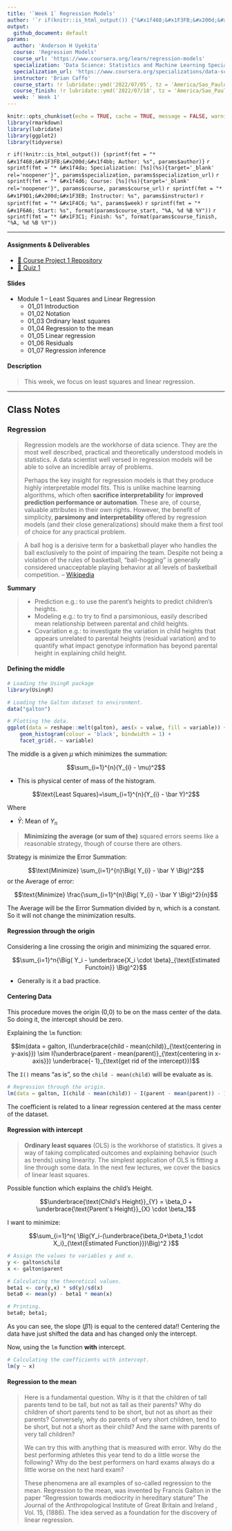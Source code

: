 ```yaml
---
title: '`Week 1` Regression Models'
author: '`r if(knitr::is_html_output()) {"&#x1f468;&#x1F3FB;&#x200d;&#x1f4bb; Anderson H Uyekita"} else {NULL}`'
output:
  github_document: default
params:
  author: 'Anderson H Uyekita'
  course: 'Regression Models'
  course_url: 'https://www.coursera.org/learn/regression-models'
  specialization: 'Data Science: Statistics and Machine Learning Specialization'
  specialization_url: 'https://www.coursera.org/specializations/data-science-statistics-machine-learning'
  instructor: 'Brian Caffo'
  course_start: !r lubridate::ymd('2022/07/05', tz = 'America/Sao_Paulo')
  course_finish: !r lubridate::ymd('2022/07/18', tz = 'America/Sao_Paulo')
  week: ' Week 1'
---
```


```r
knitr::opts_chunk$set(echo = TRUE, cache = TRUE, message = FALSE, warning = FALSE)
library(rmarkdown)
library(lubridate)
library(ggplot2)
library(tidyverse)
```

`r if(!knitr::is_html_output()) {sprintf(fmt = "* &#x1f468;&#x1F3FB;&#x200d;&#x1f4bb; Author: %s", params$author)}`
`r sprintf(fmt = "* &#x1f4da; Specialization: [%s](%s){target='_blank' rel='noopener'}", params$specialization, params$specialization_url)`
`r sprintf(fmt = "* &#x1f4d6; Course: [%s](%s){target='_blank' rel='noopener'}", params$course, params$course_url)`
    `r sprintf(fmt = "* &#x1F9D1;&#x200d;&#x1F3EB; Instructor: %s", params$instructor)`
`r sprintf(fmt = "* &#x1F4C6; %s", params$week)`
    `r sprintf(fmt = "* &#x1F6A6; Start: %s", format(params$course_start, "%A, %d %B %Y"))`
    `r sprintf(fmt = "* &#x1F3C1; Finish: %s", format(params$course_finish, "%A, %d %B %Y"))`

--------------------------------------------------------------------------------

#### Assignments & Deliverables

* [&#x1F680; Course Project 1 Repository](https://github.com/AndersonUyekita/regression-models_course-project-1)
* [&#x1F4DD; Quiz 1](./quiz-1_regression-models.md)

#### Slides

* Module 1 -- Least Squares and Linear Regression
    * 01_01 Introduction
    * 01_02 Notation
    * 01_03 Ordinary least squares
    * 01_04 Regression to the mean
    * 01_05 Linear regression
    * 01_06 Residuals
    * 01_07 Regression inference

#### Description

> This week, we focus on least squares and linear regression.

--------------------------------------------------------------------------------

## Class Notes

### Regression

> Regression models are the workhorse of data science. They are the most well described, practical and theoretically understood models in statistics. A data scientist well versed in regression models will be able to solve an incredible array of problems.
>
> Perhaps the key insight for regression models is that they produce highly interpretable model fits. This is unlike machine learning algorithms, which often **sacrifice interpretability** for **improved prediction performance or automation**. These are, of course, valuable attributes in their own rights. However, the benefit of simplicity, **parsimony and interpretability** offered by regression models (and their close generalizations) should make them a first tool of choice for any practical problem.

> A ball hog is a derisive term for a basketball player who handles the ball exclusively to the point of impairing the team. Despite not being a violation of the rules of basketball, "ball-hogging" is generally considered unacceptable playing behavior at all levels of basketball competition. -- [Wikipedia](https://en.wikipedia.org/wiki/Ball_hog)

**Summary**

>* Prediction e.g.: to use the parent’s heights to predict children’s heights.
>* Modeling e.g.: to try to find a parsimonious, easily described mean relationship between parental and child heights.
>* Covariation e.g.: to investigate the variation in child heights that appears unrelated to parental heights (residual variation) and to quantify what impact genotype information has beyond parental height in explaining child height.

#### Defining the middle

```r
# Loading the UsingR package
library(UsingR)

# Loading the Galton dataset to environment.
data("galton")

# Plotting the data.
ggplot(data = reshape::melt(galton), aes(x = value, fill = variable)) + 
    geom_histogram(colour = 'black', bindwidth = 1) + 
    facet_grid(. ~ variable)
```

The middle is a given $\mu$ which minimizes the summation:

$$\sum_{i=1}^{n}(Y_{i} - \mu)^2$$

* This is physical center of mass of the histogram.

$$\text{Least Squares}=\sum_{i=1}^{n}(Y_{i} - \bar Y)^2$$

Where

* $\bar Y$: Mean of $Y_n$

> **Minimizing the average (or sum of the)** squared errors seems like a reasonable strategy, though of course there are others.

Strategy is minimize the Error Summation:

$$\text{Minimize} \sum_{i=1}^{n}\Big( Y_{i} - \bar Y \Big)^2$$
or the Average of error:

$$\text{Minimize} \frac{\sum_{i=1}^{n}\Big( Y_{i} - \bar Y \Big)^2}{n}$$

The Average will be the Error Summation divided by n, which is a constant. So it will not change the minimization results.

#### Regression through the origin

Considering a line crossing the origin and minimizing the squared error.

$$\sum_{i=1}^n{\Big( Y_i - \underbrace{X_i \cdot \beta}_{\text{Estimated Functoin}} \Big)^2}$$

* Generally is it a bad practice.

#### Centering Data

This procedure moves the origin (0,0) to be on the mass center of the data. So doing it, the intercept should be zero.

Explaining the `lm` function:

$$lm(data = galton, I(\underbrace{child - mean(child)}_{\text{centering in y-axis}}) \sim I(\underbrace{parent - mean(parent)}_{\text{centering in x-axis}}) \underbrace{- 1}_{\text{get rid of the intercept}})$$

The `I()` means "as is", so the `child - mean(child)` will be evaluate as is.

```r
# Regression through the origin.
lm(data = galton, I(child - mean(child)) ~ I(parent - mean(parent)) - 1)
```

The coefficient is related to a linear regression centered at the mass center of the dataset.

#### Regression with intercept

> **Ordinary least squares** (OLS) is the workhorse of statistics. It gives a way of taking complicated outcomes and explaining behavior (such as trends) using linearity. The simplest application of OLS is fitting a line through some data. In the next few lectures, we cover the basics of linear least squares.

Possible function which explains the child's Height.

$$\underbrace{\text{Child's Height}}_{Y} = \beta_0 + \underbrace{\text{Parent's Height}}_{X} \cdot \beta_1$$

I want to minimize:

$$\sum_{i=1}^n{ \Big(Y_i-(\underbrace{\beta_0+\beta_1 \cdot X_i}_{\text{Estimated Function}})\Big)^2 }$$

```r
# Assign the values to variables y and x.
y <- galton$child
x <- galton$parent

# Calculating the theoretical values.
beta1 <- cor(y,x) * sd(y)/sd(x)
beta0 <- mean(y) - beta1 * mean(x)

# Printing.
beta0; beta1;
```

As you can see, the slope ($\beta1$) is equal to the centered data!! Centering the data have just shifted the data and has changed only the intercept.

Now, using the `lm` function **with** intercept.

```r
# Calculating the coefficients with intercept.
lm(y ~ x)
```
#### Regression to the mean

>Here is a fundamental question. Why is it that the children of tall parents tend to be tall, but not as tall as their parents? Why do children of short parents tend to be short, but not as short as their parents? Conversely, why do parents of very short children, tend to be short, but not a short as their child? And the same with parents of very tall children?
>
>We can try this with anything that is measured with error. Why do the best performing athletes this year tend to do a little worse the following? Why do the best performers on hard exams always do a little worse on the next hard exam?
>
>These phenomena are all examples of so-called regression to the mean. Regression to the mean, was invented by Francis Galton in the paper “Regression towards mediocrity in hereditary stature” The Journal of the Anthropological Institute of Great Britain and Ireland , Vol. 15, (1886). The idea served as a foundation for the discovery of linear regression.
